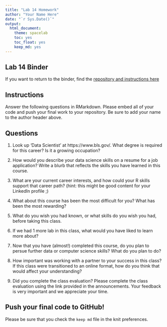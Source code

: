 ```yaml
---
title: "Lab 14 Homework"
author: "Your Name Here"
date: "`r Sys.Date()`"
output:
  html_document: 
    theme: spacelab
    toc: yes
    toc_float: yes
    keep_md: yes
---
```


## Lab 14 Binder
If you want to return to the binder, find the [repository and instructions here](https://github.com/hehouts/lab14_binder)

## Instructions
Answer the following questions in RMarkdown. Please embed all of your code and push your final work to your repository. Be sure to add your name to the author header above.



## Questions

1. Look up 'Data Scientist' at https://www.bls.gov/. What degree is required for this career? Is it a growing occupation?  


2. How would you describe your data science skills on a resume for a job application? Write a blurb that reflects the skills you have learned in this course. 


3. What are your current career interests, and how could your R skills support that career path? (hint: this might be good content for your LinkedIn profile ;)


4. What about this course has been the most difficult for you? What has been the most rewarding?


5. What do you wish you had known, or what skills do you wish you had, before taking this class.


6. If we had 1 more lab in this class, what would you have liked to learn more about?


7. Now that you have (almost!) completed this course, do you plan to persue further data or computer science skills? What do you plan to do?


8. How important was working with a partner to your success in this class? If this class were transitioned to an online format, how do you think that would affect your understanding?


9. Did you complete the class evaluation? Please complete the class evaluation using the link provided in the announcements. Your feedback is very important and we appreciate your time.


## Push your final code to GitHub!
Please be sure that you check the `keep md` file in the knit preferences. 
